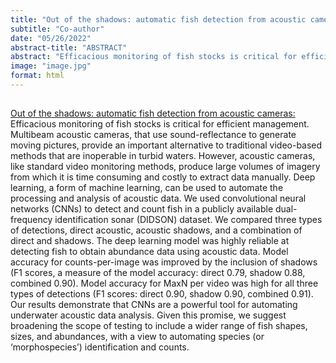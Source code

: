```yaml
---
title: "Out of the shadows: automatic fish detection from acoustic cameras"
subtitle: "Co-author"
date: "05/26/2022"
abstract-title: "ABSTRACT"
abstract: "Efficacious monitoring of fish stocks is critical for efficient management. Multibeam acoustic cameras, that use sound-..."
image: "image.jpg"
format: html
---
```


::: {.callout-tip}
##
<a href="https://link.springer.com/article/10.1007/s10452-022-09967-5" class="storymap-links"> Out of the shadows: automatic fish detection from acoustic cameras: </a> Efficacious monitoring of fish stocks is critical for efficient management. Multibeam acoustic cameras, that use sound-reflectance to generate moving pictures, provide an important alternative to traditional video-based methods that are inoperable in turbid waters. However, acoustic cameras, like standard video monitoring methods, produce large volumes of imagery from which it is time consuming and costly to extract data manually. Deep learning, a form of machine learning, can be used to automate the processing and analysis of acoustic data. We used convolutional neural networks (CNNs) to detect and count fish in a publicly available dual-frequency identification sonar (DIDSON) dataset. We compared three types of detections, direct acoustic, acoustic shadows, and a combination of direct and shadows. The deep learning model was highly reliable at detecting fish to obtain abundance data using acoustic data. Model accuracy for counts-per-image was improved by the inclusion of shadows (F1 scores, a measure of the model accuracy: direct 0.79, shadow 0.88, combined 0.90). Model accuracy for MaxN per video was high for all three types of detections (F1 scores: direct 0.90, shadow 0.90, combined 0.91). Our results demonstrate that CNNs are a powerful tool for automating underwater acoustic data analysis. Given this promise, we suggest broadening the scope of testing to include a wider range of fish shapes, sizes, and abundances, with a view to automating species (or ‘morphospecies’) identification and counts. 
:::

